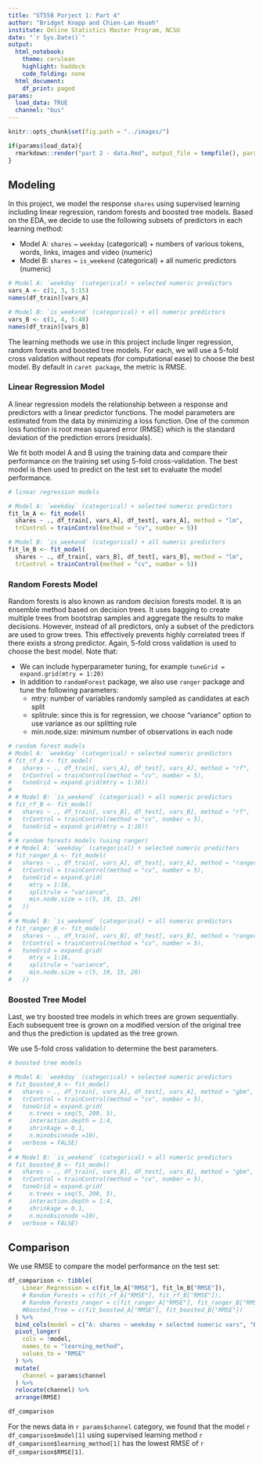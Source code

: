 ```yaml
---
title: "ST558 Porject 1: Part 4"
author: "Bridget Knapp and Chien-Lan Hsueh"
institute: Online Statistics Master Program, NCSU
date: "`r Sys.Date()`"
output:
  html_notebook:
    theme: cerulean
    highlight: haddock
    code_folding: none
  html_document:
    df_print: paged
params:
  load_data: TRUE
  channel: "bus"
---
```


```r
knitr::opts_chunk$set(fig.path = "../images/")

if(params$load_data){
  rmarkdown::render("part 2 - data.Rmd", output_file = tempfile(), params = list(channel = params$channel))
}
```


## Modeling

In this project, we model the response `shares` using supervised learning including linear regression, random forests and boosted tree models. Based on the EDA, we decide to use the following subsets of predictors in each learning method:

- Model A: `shares` ~ `weekday` (categorical) + numbers of various tokens, words, links, images and video (numeric)
- Model B: `shares` ~ `is_weekend` (categorical) + all numeric predictors (numeric)

```r
# Model A: `weekday` (categorical) + selected numeric predictors
vars_A <- c(1, 3, 5:15)
names(df_train)[vars_A]

# Model B: `is_weekend` (categorical) + all numeric predictors
vars_B <- c(1, 4, 5:48)
names(df_train)[vars_B]
```

The learning methods we use in this project include linger regression, random forests and boosted tree models. For each, we will use a 5-fold cross validation without repeats (for computational ease) to choose the best model. By default in `caret package`, the metric is RMSE. 


### Linear Regression Model

A linear regression models the relationship between a response and predictors with a linear predictor functions. The model parameters are estimated from the data by minimizing a loss function. One of the common loss function is root mean squared error (RMSE) which is the standard deviation of the prediction errors (residuals). 

We fit both model A and B using the training data and compare their performance on the training set using 5-fold cross-validation. The best model is then used to predict on the test set to evaluate the model performance.

```r
# linear regression models

# Model A: `weekday` (categorical) + selected numeric predictors
fit_lm_A <- fit_model(
  shares ~ ., df_train[, vars_A], df_test[, vars_A], method = "lm",
  trControl = trainControl(method = "cv", number = 5))

# Model B: `is_weekend` (categorical) + all numeric predictors
fit_lm_B <- fit_model(
  shares ~ ., df_train[, vars_B], df_test[, vars_B], method = "lm",
  trControl = trainControl(method = "cv", number = 5))
```

### Random Forests Model

Random forests is also known as random decision forests model. It is an ensemble method based on decision trees. It uses bagging to create multiple trees from bootstrap samples and aggregate the results to make decisions. However, instead of all predictors, only a subset of the predictors are used to grow trees. This effectively prevents highly correlated trees if there exists a strong predictor. Again, 5-fold cross validation is used to choose the best model. Note that:

- We can include hyperparameter tuning, for example `tuneGrid = expand.grid(mtry = 1:20)`
- In addition to `randomForest` package, we also use `ranger` package and tune the following parameters:
  - mtry: number of variables randomly sampled as candidates at each split
  - splitrule: since this is for regression, we choose "variance" option to use variance as our splitting rule
  - min.node.size: minimum number of observations in each node


```r
# random forest models
# Model A: `weekday` (categorical) + selected numeric predictors
# fit_rf_A <- fit_model(
#   shares ~ ., df_train[, vars_A], df_test[, vars_A], method = "rf",
#   trControl = trainControl(method = "cv", number = 5),
#   tuneGrid = expand.grid(mtry = 1:16))
# 
# # Model B: `is_weekend` (categorical) + all numeric predictors
# fit_rf_B <- fit_model(
#   shares ~ ., df_train[, vars_B], df_test[, vars_B], method = "rf",
#   trControl = trainControl(method = "cv", number = 5),
#   tuneGrid = expand.grid(mtry = 1:16))
# 
# # random forests models (using ranger)
# # Model A: `weekday` (categorical) + selected numeric predictors
# fit_ranger_A <- fit_model(
#   shares ~ ., df_train[, vars_A], df_test[, vars_A], method = "ranger",
#   trControl = trainControl(method = "cv", number = 5),
#   tuneGrid = expand.grid(
#     mtry = 1:16,
#     splitrule = "variance",
#     min.node.size = c(5, 10, 15, 20)
#   ))
# 
# # Model B: `is_weekend` (categorical) + all numeric predictors
# fit_ranger_B <- fit_model(
#   shares ~ ., df_train[, vars_B], df_test[, vars_B], method = "ranger",
#   trControl = trainControl(method = "cv", number = 5),
#   tuneGrid = expand.grid(
#     mtry = 1:16,
#     splitrule = "variance",
#     min.node.size = c(5, 10, 15, 20)
#   ))
```

### Boosted Tree Model

Last, we try boosted tree models in which trees are grown sequentially. Each subsequent tree is grown on a modified version of the original tree and thus the prediction is updated as the tree grown.

We use 5-fold cross validation to determine the best parameters.


```r
# boosted tree models

# Model A: `weekday` (categorical) + selected numeric predictors
# fit_boosted_A <- fit_model(
#   shares ~ ., df_train[, vars_A], df_test[, vars_A], method = "gbm",
#   trControl = trainControl(method = "cv", number = 5),
#   tuneGrid = expand.grid(
#     n.trees = seq(5, 200, 5),
#     interaction.depth = 1:4,
#     shrinkage = 0.1,
#     n.minobsinnode =10),
#   verbose = FALSE)
# 
# # Model B: `is_weekend` (categorical) + all numeric predictors
# fit_boosted_B <- fit_model(
#   shares ~ ., df_train[, vars_B], df_test[, vars_B], method = "gbm",
#   trControl = trainControl(method = "cv", number = 5),
#   tuneGrid = expand.grid(
#     n.trees = seq(5, 200, 5),
#     interaction.depth = 1:4,
#     shrinkage = 0.1,
#     n.minobsinnode =10),
#   verbose = FALSE)
```

## Comparison

We use RMSE to compare the model performance on the test set:

```r
df_comparison <- tibble(
    Linear_Regression = c(fit_lm_A["RMSE"], fit_lm_B["RMSE"]),
    # Random_Forests = c(fit_rf_A["RMSE"], fit_rf_B["RMSE"]),
    # Random_Forests_ranger = c(fit_ranger_A["RMSE"], fit_ranger_B["RMSE"]),
    #Boosted_Tree = c(fit_boosted_A["RMSE"], fit_boosted_B["RMSE"])
  ) %>%
  bind_cols(model = c("A: shares ~ weekday + selected numeric vars", "B: shares ~ is_weekend + all numeric vars")) %>%
  pivot_longer(
    cols = !model,
    names_to = "learning_method",
    values_to = "RMSE"
  ) %>%
  mutate(
    channel = params$channel
  ) %>%
  relocate(channel) %>%
  arrange(RMSE)

df_comparison
```

For the news data in ``r params$channel`` category, we found that the model ``r df_comparison$model[1]`` using supervised learning method ``r df_comparison$learning_method[1]`` has the lowest RMSE of `r df_comparison$RMSE[1]`.


